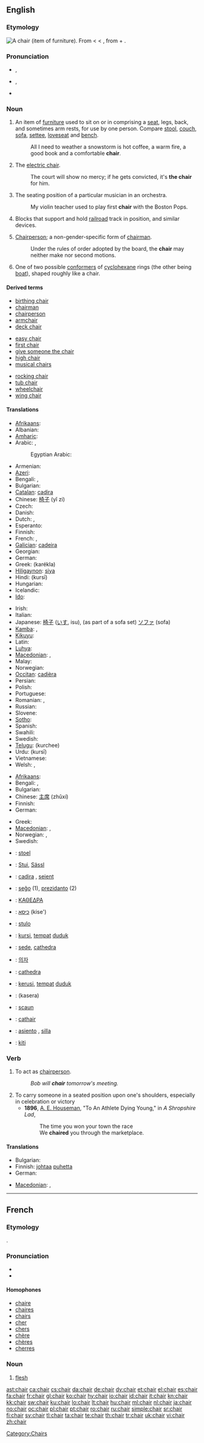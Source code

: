 ==English==
{{wikipedia|dab=chair}}

{{rank|perfectly|fixed|leaves|852|chair|date|summer|simply}}

===Etymology===
{{wikipedia|chair|chair (furniture)}}
[[Image:Chair.png|thumb|right|A chair (item of furniture).]]
From {{etyl|frm}} {{term|chaire|lang=frm}} < {{etyl|la}} {{term|cathedra||seat|lang=la}} < {{etyl|grc|en}} {{term|καθέδρα||tr=kathedra|lang=grc|sc=polytonic}}, from {{term|κατά||down|tr=kata|lang=grc|sc=polytonic}} + {{term|ἕδρα||seat|tr=hedra|lang=grc|sc=polytonic}}.

===Pronunciation===
* {{a|UK}} {{IPA|/tʃɛə(ɹ)/}}, {{SAMPA|/tSE@(r)/}}
* {{a|US}} {{IPA|/tʃɐɹ/}}, {{SMPA|/tS6r/}}
* {{audio|en-us-chair.ogg|Audio (US)}}

===Noun===
{{en-noun}}

# An item of [[furniture]] used to sit on or in comprising a [[seat]], legs, back, and sometimes arm rests, for use by one person.  Compare [[stool]], [[couch]], [[sofa]], [[settee]], [[loveseat]] and [[bench]].
#: All I need to weather a snowstorm is hot coffee, a warm fire, a good book and a comfortable '''chair'''.
# {{slang|with "the"}} The [[electric chair]].
#: The court will show no mercy; if he gets convicted, it's '''the chair''' for him.
# The seating position of a particular musician in an orchestra.
#: My violin teacher used to play first '''chair''' with the Boston Pops.
# {{rail transport}} Blocks that support and hold [[railroad]] track in position, and similar devices.
# [[chairperson|Chairperson]]; a non-gender-specific form of [[chairman]].
#: Under the rules of order adopted by the board, the '''chair''' may neither make nor second motions.
# {{chemistry}} One of two possible [[conformer]]s of [[cyclohexane]] rings (the other being [[boat]]), shaped roughly like a chair.

====Derived terms====
{{rel-top3|Terms derived from "chair"}}
* [[birthing chair]]
* [[chairman]]
* [[chairperson]]
* [[armchair]]
* [[deck chair]]
{{rel-mid3}}
* [[easy chair]]
* [[first chair]]
* [[give someone the chair]]
* [[high chair]]
* [[musical chairs]]
{{rel-mid3}}
* [[rocking chair]]
* [[tub chair]]
* [[wheelchair]]
* [[wing chair]]
{{rel-bottom}}

====Translations====
{{trans-top|furniture}}
* [[Afrikaans]]: {{t-|af|stoel|xs=Afrikaans}}
* Albanian: {{t-|sq|karrige|f|xs=Albanian}}
* [[Amharic]]: {{tø|am|ወንበር|tr=wänbär|sc=Ethi}}
* Arabic: {{t-|ar|كرسي|m|alt=كُرْسيّ|tr=kursiiy|sc=Arab}}, {{t|ar|مقعد|m|alt=مَقْعَد|tr=maq3ad|sc=Arab}}
*: Egyptian Arabic: {{tø|arz|كرسي|m|tr=kursii|sc=Arab|xs=Egyptian Arabic}}
* Armenian: {{t+|hy|աթոռ|tr=at’oṙ|sc=Armn|xs=Armenian}}
* [[Azeri]]: {{t+|az|stul|xs=Azeri}}
* Bengali: {{t|bn|চেয়ার |sc=Beng|xs=Bengali}},  {{t|bn|আসন |sc=Beng|xs=Bengali}}
* Bulgarian: {{t+|bg|стол|m|sc=Cyrl}}
* [[Catalan]]: [[cadira]] {{f}}
* Chinese: [[椅子]] (yǐ zi)
* Czech: {{t+|cs|židle|f}}
* Danish: {{t+|da|stol|c}}
* Dutch: {{t+|nl|stoel|m}}, {{t+|nl|zetel|m}}
* Esperanto: {{t+|eo|seĝo|xs=Esperanto}}
* Finnish: {{t+|fi|tuoli}}
* French: {{t+|fr|chaise|f}}, {{t+|fr|fauteuil|m}}
* [[Galician]]: [[cadeira]] {{f}}
* Georgian: {{t-|ka|სკამი|tr=skami|sc=Geor|xs=Georgian}}
* German: {{t+|de|Stuhl|m}}
* Greek: {{t+|el|καρέκλα|f|sc=Grek}} (karékla)
* [[Hiligaynon]]: [[siya]]
* Hindi: {{t-|hi|कुरसी|f|sc=Deva|xs=Hindi}} (kursī)
* Hungarian: {{t+|hu|szék}}
* Icelandic: {{t+|is|stóll}}
* [[Ido]]: {{t+|io|stulo|xs=Ido}}
{{trans-mid}}
* Irish: {{t+|ga|cathaoir|f|xs=Irish}}
* Italian: {{t+|it|sedia|f}}
* Japanese: [[椅子]] ([[いす]], isu), (as part of a sofa set) [[ソファ]] (sofa)
* [[Kamba]]: {{tø|kam|kibila}},  {{tø|kam|}}
* [[Kikuyu]]: {{tø|ki|gete}}
* Latin: {{t-|la|cathedra}}
* [[Luhya]]: {{tø|luy|endebe}}
* [[Macedonian]]: {{t-|mk|стол|m|tr=stol|sc=Cyrl|xs=Macedonian}},  {{t-|mk|столица|f|tr=stólica|sc=Cyrl|xs=Macedonian}}
* Malay: {{t|ms|kerusi|xs=Malay}}
* Norwegian: {{t+|no|stol|m}}
* [[Occitan]]: [[cadièra]] {{f}}
* Persian: {{t+|fa|صندلی|tr=sandali|sc=fa-Arab|xs=Persian}}
* Polish: {{t+|pl|krzesło|n}}
* Portuguese: {{t+|pt|cadeira|f}}
* Romanian: {{t-|ro|scaun|n}},  {{t-|ro|scaune|n|p}}
* Russian: {{t+|ru|стул|m|tr=stul|sc=Cyrl}}
* Slovene: {{t+|sl|stol|m}}
* [[Sotho]]: {{t|st|setulo|xs=Sotho}}
* Spanish: {{t+|es|silla|f}}
* Swahili: {{t+|sw|kiti|xs=Swahili}}
* Swedish: {{t+|sv|stol|c}}
* [[Telugu]]: {{t|te|కుర్చీ|sc=Telu}} (kurchee)
* Urdu: {{t-|ur|کرسی|f|sc=ur-Arab|xs=Urdu}} (kursī)
* Vietnamese: {{t+|vi|ghế|xs=Vietnamese}}
* Welsh: {{t|cy|cadair|f|xs=Welsh}},  {{t|cy|ystôl|f|xs=Welsh}}
{{trans-bottom}}

{{trans-top|chairperson}}
* [[Afrikaans]]: {{t|af|voorsitter|xs=Afrikaans}}
* Bengali: {{t|bn|সভাপতি|sc=Beng|xs=Bengali}},  {{t|bn|সভানেত্রী |sc=Beng|xs=Bengali}}
* Bulgarian: {{t|bg|председател|sc=Cyrl}}
* Chinese: [[主席]] (zhǔxí)
* Finnish: {{t+|fi|puheenjohtaja}}
* German: {{t+|de|Vorsitzender|m}}
{{trans-mid}}
* Greek: {{t|el|πρόεδρος|m|f|tr=próeδros|sc=Grek}}
* [[Macedonian]]: {{t|mk|претседател|m|tr=pretsédatel|sc=Cyrl|xs=Macedonian}},  {{t|mk|претседавач|m|tr=pretsédavač|sc=Cyrl|xs=Macedonian}}
* Norwegian: {{t+|no|leder|m}}, {{t|no|formann|m}}
* Swedish: {{t+|sv|ordförande|c}}
{{trans-bottom}}

{{checktrans-top}}
* {{ttbc|Afrikaans}}: [[stoel]] {{m}}
* {{ttbc|Bavarian}}: [[Stui]], [[Sässl]]
* {{ttbc|Catalan}}: [[cadira]] {{f}}, [[seient]] {{m}}
* {{ttbc|Esperanto}}: [[seĝo]] (1), [[prezidanto]] (2)
* {{ttbc|Ancient Greek}}: [[ΚΑΘΕΔΡΑ]] {{f}}
* {{ttbc|Hebrew}}: [[כיסא]] (kise') {{m}}
* {{ttbc|Ido}}: [[stulo]]
* {{ttbc|Indonesian}}: [[kursi]], [[tempat]] [[duduk]]
{{trans-mid}}
* {{ttbc|Interlingua}}: [[sede]], [[cathedra]]
* {{ttbc|Korean}}: [[의자]]
* {{ttbc|Latin}}: [[cathedra]] {{f}}
* {{ttbc|Malay}}: [[kerusi]], [[tempat]] [[duduk]]
* {{ttbc|Malayalam}}: (kasera)
* {{ttbc|Romanian}}: [[scaun]] {{n}}
* {{ttbc|Scottish Gaelic}}: [[cathair]] {{m}}
* {{ttbc|Spanish}}: [[asiento]] {{m}}, [[silla]] {{f}}
* {{ttbc|Swahili}}: [[kiti]]
{{trans-bottom}}

===Verb===
{{en-verb}}

# To act as [[chairperson]].
#: ''Bob will '''chair''' tomorrow's meeting.''
# To carry someone in a seated position upon one's shoulders, especially in celebration or victory
#* '''1896''', [[w:A. E. Houseman|A. E. Houseman]], "To An Athlete Dying Young," in ''A Shropshire Lad'',
#*: The time you won your town the race
#*: We '''chaired''' you through the marketplace.

====Translations====
{{trans-top|to act as chairperson}}
* Bulgarian: {{t|bg|председателствувам|sc=Cyrl}}
* Finnish: [[johtaa]] [[puhe|puhetta]]
* German: {{t+|de|Vorsitz|m}} {{t+|de|führen}}
{{trans-mid}}
* [[Macedonian]]: {{t|mk|претседава|tr=pretsédava|sc=Cyrl|xs=Macedonian}},  {{t-|mk|води|tr=vódi|sc=Cyrl|xs=Macedonian}}
{{trans-bottom}}

{{anagrams:en/achir}}

[[Category:Chairs]]

----

==French==

===Etymology===
{{etyl|la|fr}} {{term|caro|carō|lang=la}}.

===Pronunciation===
* {{audio|Fr-chair.ogg|audio}}
* {{IPA|/ʃɛʁ/|lang=fr}}

====Homophones====
* [[chaire#French|chaire]]
* [[chaires#French|chaires]]
* [[chairs#French|chairs]]
* [[cher#French|cher]]
* [[chers#French|chers]]
* [[chère#French|chère]]
* [[chère#French|chères]]
* [[cherres#French|cherres]]

===Noun===
{{fr-noun|f}}

# [[flesh]]

[[ast:chair]]
[[ca:chair]]
[[cs:chair]]
[[da:chair]]
[[de:chair]]
[[dv:chair]]
[[et:chair]]
[[el:chair]]
[[es:chair]]
[[fa:chair]]
[[fr:chair]]
[[gl:chair]]
[[ko:chair]]
[[hy:chair]]
[[io:chair]]
[[id:chair]]
[[it:chair]]
[[kn:chair]]
[[kk:chair]]
[[sw:chair]]
[[ku:chair]]
[[lo:chair]]
[[lt:chair]]
[[hu:chair]]
[[ml:chair]]
[[nl:chair]]
[[ja:chair]]
[[no:chair]]
[[oc:chair]]
[[pl:chair]]
[[pt:chair]]
[[ro:chair]]
[[ru:chair]]
[[simple:chair]]
[[sr:chair]]
[[fi:chair]]
[[sv:chair]]
[[tl:chair]]
[[ta:chair]]
[[te:chair]]
[[th:chair]]
[[tr:chair]]
[[uk:chair]]
[[vi:chair]]
[[zh:chair]]